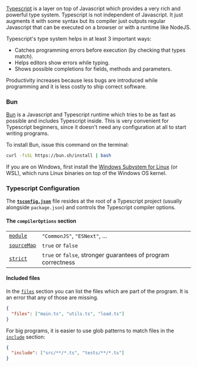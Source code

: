 [Typescript](https://www.typescriptlang.org/) is a layer on top of Javascript which provides a very rich and powerful type system. Typescript is not independent of Javascript. It just augments it with some syntax but its compiler just outputs regular Javascript that can be executed on a browser or with a runtime like NodeJS.

Typescript's type system helps in at least 3 important ways:

- Catches programming errors before execution (by checking that types match).
- Helps editors show errors while typing.
- Shows possible completions for fields, methods and parameters.

Productivity increases because less bugs are introduced while programming and it is less costly to ship correct software.

### Bun

[Bun](https://bun.sh) is a Javascript and Typescript runtime which tries to be as fast as possible and includes Typescript inside. This is very convenient for Typescript beginners, since it doesn't need any configuration at all to start writing programs.

To install Bun, issue this command on the terminal:

```bash
curl -fsSL https://bun.sh/install | bash
```

If you are on Windows, first install the [Windows Subystem for Linux](https://learn.microsoft.com/es-es/windows/wsl/install) (or WSL), which runs Linux binaries on top of the Windows OS kernel.

### Typescript Configuration

The [**`tsconfig.json`**](https://www.typescriptlang.org/docs/handbook/tsconfig-json.html) file resides at the root of a Typescript project (usually alongside `package.json`) and controls the Typescript compiler options.

#### The `compilerOptions` section

|                                                                  |                                                               |
| ---------------------------------------------------------------- | ------------------------------------------------------------- |
| [`module`](https://www.typescriptlang.org/tsconfig#module)       | `"CommonJS"`, `"ESNext"`, ...                                 |
| [`sourceMap`](https://www.typescriptlang.org/tsconfig#sourceMap) | `true` or `false`                                             |
| [`strict`](https://www.typescriptlang.org/tsconfig#strict)       | `true` or `false`, stronger guarantees of program correctness |

#### Included files

In the [`files`](https://www.typescriptlang.org/tsconfig#files) section you can list the files which are part of the program. It is an error that any of those are missing.

```json
{
  "files": ["main.ts", "utils.ts", "load.ts"]
}
```

For big programs, it is easier to use glob patterns to match files in the [`include`](https://www.typescriptlang.org/tsconfig#include) section:

```json
{
  "include": ["src/**/*.ts", "tests/**/*.ts"]
}
```

